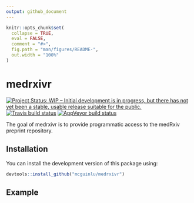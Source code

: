 ```yaml
---
output: github_document
---
```


<!-- README.md is generated from README.Rmd. Please edit that file -->

```r
knitr::opts_chunk$set(
  collapse = TRUE,
  eval = FALSE,
  comment = "#>",
  fig.path = "man/figures/README-",
  out.width = "100%"
)
```

# medrxivr

<!-- badges: start -->
[![Project Status: WIP – Initial development is in progress, but there has not yet been a stable, usable release suitable for the public.](https://www.repostatus.org/badges/latest/wip.svg)](https://www.repostatus.org/#wip)
<br>
[![Travis build status](https://travis-ci.org/mcguinlu/medrxivr.svg?branch=master)](https://travis-ci.org/mcguinlu/medrxivr)
[![AppVeyor build status](https://ci.appveyor.com/api/projects/status/github/mcguinlu/medrxivr?branch=master&svg=true)](https://ci.appveyor.com/project/mcguinlu/medrxivr)
<!-- badges: end -->

The goal of medrxivr is to provide programmatic access to the medRxiv preprint repository.

## Installation

You can install the development version of this package using:

``` r
devtools::install_github("mcguinlu/medrxivr")
```

## Example




